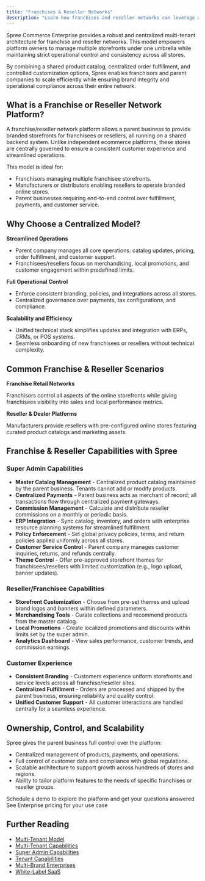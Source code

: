 ```yaml
---
title: "Franchises & Reseller Networks"
description: "Learn how franchises and reseller networks can leverage a multi-tenant architecture."
---
```


Spree Commerce Enterprise provides a robust and centralized multi-tenant architecture for franchise and reseller networks. This model empowers platform owners to manage multiple storefronts under one umbrella while maintaining strict operational control and consistency across all stores.

By combining a shared product catalog, centralized order fulfillment, and controlled customization options, Spree enables franchisors and parent companies to scale efficiently while ensuring brand integrity and operational compliance across their entire network.

## What is a Franchise or Reseller Network Platform?

A franchise/reseller network platform allows a parent business to provide branded storefronts for franchisees or resellers, all running on a shared backend system. Unlike independent ecommerce platforms, these stores are centrally governed to ensure a consistent customer experience and streamlined operations.

This model is ideal for: 

- Franchisors managing multiple franchisee storefronts.
- Manufacturers or distributors enabling resellers to operate branded online stores.
- Parent businesses requiring end-to-end control over fulfillment, payments, and customer service.

## Why Choose a Centralized Model?

**Streamlined Operations**

- Parent company manages all core operations: catalog updates, pricing, order fulfillment, and customer support.
- Franchisees/resellers focus on merchandising, local promotions, and customer engagement within predefined limits.

**Full Operational Control**

- Enforce consistent branding, policies, and integrations across all stores.
- Centralized governance over payments, tax configurations, and compliance.

**Scalability and Efficiency**

- Unified technical stack simplifies updates and integration with ERPs, CRMs, or POS systems.
- Seamless onboarding of new franchisees or resellers without technical complexity.

## Common Franchise & Reseller Scenarios

**Franchise Retail Networks**

Franchisors control all aspects of the online storefronts while giving franchisees visibility into sales and local performance metrics.

**Reseller & Dealer Platforms**

Manufacturers provide resellers with pre-configured online stores featuring curated product catalogs and marketing assets.

## Franchise & Reseller Capabilities with Spree

### Super Admin Capabilities

- **Master Catalog Management** - Centralized product catalog maintained by the parent business. Tenants cannot add or modify products.
- **Centralized Payments** - Parent business acts as merchant of record; all transactions flow through centralized payment gateways.
- **Commission Management** - Calculate and distribute reseller commissions on a monthly or periodic basis.
- **ERP Integration** - Sync catalog, inventory, and orders with enterprise resource planning systems for streamlined fulfillment.
- **Policy Enforcement** - Set global privacy policies, terms, and return policies applied uniformly across all stores.
- **Customer Service Control** - Parent company manages customer inquiries, returns, and refunds centrally.
- **Theme Contro**l - Offer pre-approved storefront themes for franchisees/resellers with limited customization (e.g., logo upload, banner updates).

### Reseller/Franchisee Capabilities

- **Storefront Customization** - Choose from pre-set themes and upload brand logos and banners within defined parameters.
- **Merchandising Tools** - Curate collections and recommend products from the master catalog.
- **Local Promotions** - Create localized promotions and discounts within limits set by the super admin.
- **Analytics Dashboard** - View sales performance, customer trends, and commission earnings.

### Customer Experience

- **Consistent Branding** - Customers experience uniform storefronts and service levels across all franchise/reseller sites.
- **Centralized Fulfillment** - Orders are processed and shipped by the parent business, ensuring reliability and quality control.
- **Unified Customer Support** - All customer interactions are handled centrally for a seamless experience.

## Ownership, Control, and Scalability

Spree gives the parent business full control over the platform:

- Centralized management of products, payments, and operations.
- Full control of customer data and compliance with global regulations.
- Scalable architecture to support growth across hundreds of stores and regions.
- Ability to tailor platform features to the needs of specific franchises or reseller groups.

<Columns cols={2}>
  <Card title="Book a Demo" icon="eye" href="https://getvendo.com/book-a-demo/" cta="Click here">
    Schedule a demo to explore the platform and get your questions answered
  </Card>

  <Card title="Ask for Pricing" icon="dollar-sign" href="https://spreecommerce.org/get-started/" cta="Click here">
    See Enterprise pricing for your use case
  </Card>
</Columns>

## Further Reading
- [<u>Multi-Tenant Model</u>](https://spreecommerce.org/docs/use-case/multi-tenant-platform/multi-tenant-model)
- [<u>Multi-Tenant Capabilities</u>](https://spreecommerce.org/docs/use-case/multi-tenant-platform/multi-tenant-capabilities)
- [<u>Super Admin Capabilities</u>](https://spreecommerce.org/docs/use-case/multi-tenant-platform/super-admin-capabilities)
- [<u>Tenant Capabilities</u>](https://spreecommerce.org/docs/use-case/multi-tenant-platform/tenant-capabilities)
- [<u>Multi-Brand Enterprises</u>](https://spreecommerce.org/docs/use-case/multi-tenant-platform/multi-brand-enterprise-model)
- [<u>White-Label SaaS</u>](https://spreecommerce.org/docs/use-case/multi-tenant-platform/white-label-saas)